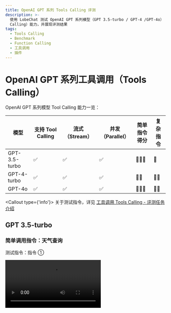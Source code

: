 ```yaml
---
title: OpenAI GPT 系列 Tools Calling 评测
description: >-
  使用 LobeChat 测试 OpenAI GPT 系列模型（GPT 3.5-turbo / GPT-4 /GPT-4o） 的工具调用（Function
  Calling）能力，并展现评测结果
tags:
  - Tools Calling
  - Benchmark
  - Function Calling
  - 工具调用
  - 插件
---
```


# OpenAI GPT 系列工具调用（Tools Calling）

OpenAI GPT 系列模型 Tool Calling 能力一览：

| 模型            | 支持 Tool Calling | 流式 （Stream） | 并发（Parallel） | 简单指令得分 | 复杂指令 |
| ------------- | --------------- | ----------- | ------------ | ------ | ---- |
| GPT-3.5-turbo | ✅               | ✅           | ✅            | 🌟🌟🌟 | 🌟   |
| GPT-4-turbo   | ✅               | ✅           | ✅            | 🌟🌟   | 🌟🌟 |
| GPT-4o        | ✅               | ✅           | ✅            | 🌟🌟🌟 | 🌟🌟 |

<Callout type={'info'}>
  关于测试指令，详见 [工具调用 Tools Calling -
  评测任务介绍](/zh/docs/usage/tools-calling#评测任务介绍)
</Callout>

## GPT 3.5-turbo

### 简单调用指令：天气查询

测试指令：指令 ①

<Video src="https://github.com/lobehub/lobe-chat/assets/28616219/65901ee2-78b8-4f56-9e0d-6407c484f434" />

<Image alt="GPT 3.5 Turbo 简单指令的 Tool Calling" src="https://github.com/lobehub/lobe-chat/assets/28616219/1251dfc0-d1c4-4c3d-825e-dd6205793d53" />

<details>
  <summary>流式 Tool Calling 原始输出：</summary>
</details>

### 复杂调用指令：文生图

测试指令：指令 ②

<Video src="https://github.com/lobehub/lobe-chat/assets/28616219/2047665f-ab22-4da7-a390-0fb4ec5a2a14" />

<Image alt="GPT 3.5 Turbo 复杂指令的 Tool Calling" src="https://github.com/lobehub/lobe-chat/assets/28616219/125ad028-a621-4433-b5fa-321f8fd76302" />

<details>
  <summary>流式 Tool Calling 原始输出：</summary>
</details>

## GPT-4 Turbo

### 简单调用指令：天气查询

测试指令：指令 ①

GPT-4 Turbo 在调用 Tool Calling 时并没有像 GPT-3.5 Turbo 一样回复「好的」，且经过多次测试始终一样，因此在这一条复合指令的跟随中反而不如 GPT-3.5 Turbo，但剩余两项能力均不错。

当然，也有可能是因为 GPT-4 Turbo 的模型更加有 “自主意识”，认为不需要输出这一句 “好的”。

<Video src="https://github.com/lobehub/lobe-chat/assets/28616219/f865d91b-b84a-4258-ae09-9d1e15eeb43d" />

<Image alt="GPT-4 Turbo 简单指令的 Tool Calling" src="https://github.com/lobehub/lobe-chat/assets/28616219/19298693-7a9b-4b54-9e28-c46b541b4f41" />

<details>
  <summary>流式 Tool Calling 原始输出：</summary>
</details>

### 复杂调用指令：文生图

测试指令：指令 ②

<Video src="https://github.com/lobehub/lobe-chat/assets/28616219/69989faf-9b98-41ec-ba51-40cc3545d8d1" />

<Image alt="GPT-4o 复杂指令的 Tool Calling" src="https://github.com/lobehub/lobe-chat/assets/28616219/8329c1b2-5e36-4457-946c-ce3781b05afd" />

<details>
  <summary>流式 Tool Calling 原始输出：</summary>
</details>

## GPT 4o

### 简单调用指令：天气查询

测试指令：指令 ①

GPT-4o 和 3.5 一样，在简单调用指令中，能够达到非常不错的复合指令遵循能力。

<Video src="https://github.com/lobehub/lobe-chat/assets/28616219/c77b65ab-0854-4e1f-a25b-ff43275bd318" />

<Image alt="GPT-4o 简单指令的 Tool Calling" src="https://github.com/lobehub/lobe-chat/assets/28616219/e5d6214f-f628-4064-a330-cbd7c5d474ac" />

<details>
  <summary>流式 Tool Calling 原始输出：</summary>
</details>

### 复杂调用指令：文生图

测试指令：指令 ②

<Video src="https://github.com/lobehub/lobe-chat/assets/28616219/714bd86a-3b58-4941-8323-186c3fa4c6ea" />

<Image alt="GPT-4o 复杂指令的 Tool Calling" src="https://github.com/lobehub/lobe-chat/assets/28616219/8329c1b2-5e36-4457-946c-ce3781b05afd" />

<details>
  <summary>流式 Tool Calling 原始输出：</summary>

  ```yml
  ```
</details>
